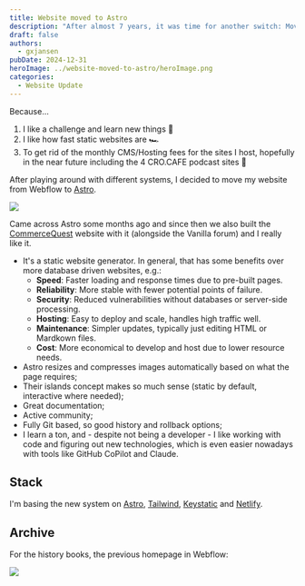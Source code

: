 ```yaml
---
title: Website moved to Astro
description: "After almost 7 years, it was time for another switch: Moved the website from Webflow to Astro."
draft: false
authors:
  - gxjansen
pubDate: 2024-12-31
heroImage: ../website-moved-to-astro/heroImage.png
categories:
  - Website Update
---
```

Because...

1. I like a challenge and learn new things 🤷
2. I like how fast static websites are 🏎️
3. To get rid of the monthly CMS/Hosting fees for the sites I host, hopefully in the near future including the 4 CRO.CAFE podcast sites 🤞

After playing around with different systems, I decided to move my website from Webflow to [Astro](https://astro.build/).

![](../website-moved-to-astro/SCR-20240627-bsyb.png)

Came across Astro some months ago and since then we also built the [CommerceQuest](https://commercequest.space/) website with it (alongside the Vanilla forum) and I really like it.

* It's a static website generator. In general, that has some benefits over more database driven websites, e.g.:
  * **Speed**: Faster loading and response times due to pre-built pages.
  * **Reliability**: More stable with fewer potential points of failure.
  * **Security**: Reduced vulnerabilities without databases or server-side processing.
  * **Hosting**: Easy to deploy and scale, handles high traffic well.
  * **Maintenance**: Simpler updates, typically just editing HTML or Mardkown files.
  * **Cost**: More economical to develop and host due to lower resource needs.
* Astro resizes and compresses images automatically based on what the page requires;
* Their islands concept makes so much sense (static by default, interactive where needed);
* Great documentation;
* Active community;
* Fully Git based, so good history and rollback options;
* I learn a ton, and - despite not being a developer - I like working with code and figuring out new technologies, which is even easier nowadays with tools like GitHub CoPilot and Claude.

## Stack

I'm basing the new system on [Astro](https://astro.build/), [Tailwind](https://tailwindcss.com/), [Keystatic](https://keystatic.com/) and [Netlify](https://www.netlify.com/).

## Archive

For the history books, the previous homepage in Webflow:

![](../website-moved-to-astro/SCR-20240627-brai.png)
